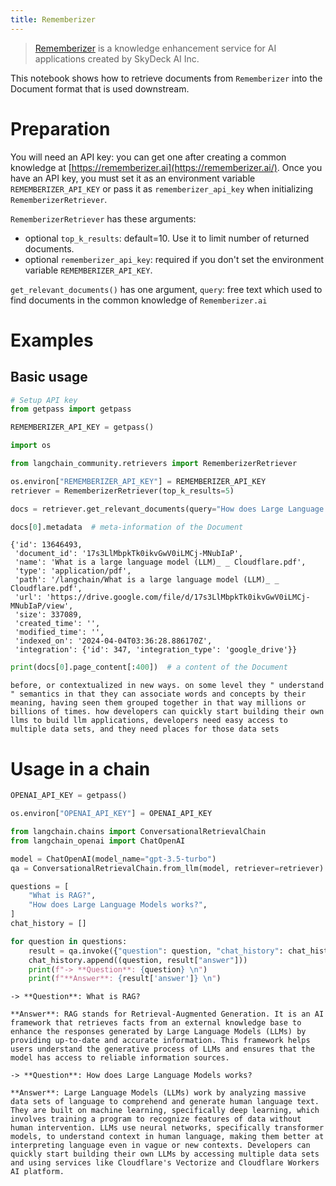 ```yaml
---
title: Rememberizer
---
```


>[Rememberizer](https://rememberizer.ai/) is a knowledge enhancement service for AI applications created by  SkyDeck AI Inc.

This notebook shows how to retrieve documents from `Rememberizer` into the Document format that is used downstream.

# Preparation

You will need an API key: you can get one after creating a common knowledge at [https://rememberizer.ai](https://rememberizer.ai/). Once you have an API key, you must set it as an environment variable `REMEMBERIZER_API_KEY` or pass it as `rememberizer_api_key` when initializing `RememberizerRetriever`.

`RememberizerRetriever` has these arguments:
- optional `top_k_results`: default=10. Use it to limit number of returned documents. 
- optional `rememberizer_api_key`: required if you don't set the environment variable `REMEMBERIZER_API_KEY`.

`get_relevant_documents()` has one argument, `query`: free text which used to find documents in the common knowledge of `Rememberizer.ai`

# Examples

## Basic usage


```python
# Setup API key
from getpass import getpass

REMEMBERIZER_API_KEY = getpass()
```


```python
import os

from langchain_community.retrievers import RememberizerRetriever

os.environ["REMEMBERIZER_API_KEY"] = REMEMBERIZER_API_KEY
retriever = RememberizerRetriever(top_k_results=5)
```


```python
docs = retriever.get_relevant_documents(query="How does Large Language Models works?")
```


```python
docs[0].metadata  # meta-information of the Document
```



```output
{'id': 13646493,
 'document_id': '17s3LlMbpkTk0ikvGwV0iLMCj-MNubIaP',
 'name': 'What is a large language model (LLM)_ _ Cloudflare.pdf',
 'type': 'application/pdf',
 'path': '/langchain/What is a large language model (LLM)_ _ Cloudflare.pdf',
 'url': 'https://drive.google.com/file/d/17s3LlMbpkTk0ikvGwV0iLMCj-MNubIaP/view',
 'size': 337089,
 'created_time': '',
 'modified_time': '',
 'indexed_on': '2024-04-04T03:36:28.886170Z',
 'integration': {'id': 347, 'integration_type': 'google_drive'}}
```



```python
print(docs[0].page_content[:400])  # a content of the Document
```
```output
before, or contextualized in new ways. on some level they " understand " semantics in that they can associate words and concepts by their meaning, having seen them grouped together in that way millions or billions of times. how developers can quickly start building their own llms to build llm applications, developers need easy access to multiple data sets, and they need places for those data sets
```
# Usage in a chain


```python
OPENAI_API_KEY = getpass()
```


```python
os.environ["OPENAI_API_KEY"] = OPENAI_API_KEY
```


```python
from langchain.chains import ConversationalRetrievalChain
from langchain_openai import ChatOpenAI

model = ChatOpenAI(model_name="gpt-3.5-turbo")
qa = ConversationalRetrievalChain.from_llm(model, retriever=retriever)
```


```python
questions = [
    "What is RAG?",
    "How does Large Language Models works?",
]
chat_history = []

for question in questions:
    result = qa.invoke({"question": question, "chat_history": chat_history})
    chat_history.append((question, result["answer"]))
    print(f"-> **Question**: {question} \n")
    print(f"**Answer**: {result['answer']} \n")
```
```output
-> **Question**: What is RAG? 

**Answer**: RAG stands for Retrieval-Augmented Generation. It is an AI framework that retrieves facts from an external knowledge base to enhance the responses generated by Large Language Models (LLMs) by providing up-to-date and accurate information. This framework helps users understand the generative process of LLMs and ensures that the model has access to reliable information sources. 

-> **Question**: How does Large Language Models works? 

**Answer**: Large Language Models (LLMs) work by analyzing massive data sets of language to comprehend and generate human language text. They are built on machine learning, specifically deep learning, which involves training a program to recognize features of data without human intervention. LLMs use neural networks, specifically transformer models, to understand context in human language, making them better at interpreting language even in vague or new contexts. Developers can quickly start building their own LLMs by accessing multiple data sets and using services like Cloudflare's Vectorize and Cloudflare Workers AI platform.
```

```python

```
